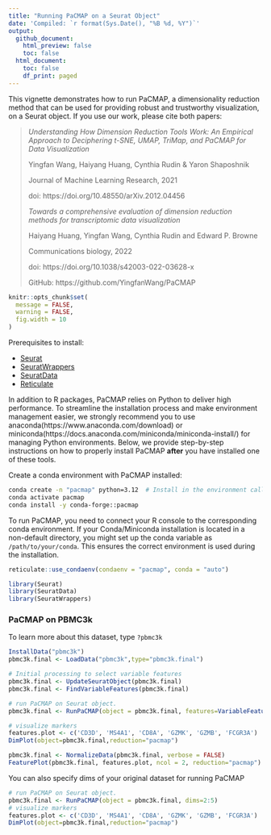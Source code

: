 ```yaml
---
title: "Running PaCMAP on a Seurat Object"
date: 'Compiled: `r format(Sys.Date(), "%B %d, %Y")`'
output:
  github_document:
    html_preview: false
    toc: false
  html_document:
    toc: false
    df_print: paged
---
```

  
This vignette demonstrates how to run PaCMAP, a dimensionality reduction method that can
be used for providing robust and trustworthy visualization, on a Seurat object.
If you use our work, please cite both papers:

> *Understanding How Dimension Reduction Tools Work: An Empirical Approach to Deciphering t-SNE, UMAP, TriMap, and PaCMAP for Data Visualization*
>
> Yingfan Wang, Haiyang Huang, Cynthia Rudin & Yaron Shaposhnik
>
> Journal of Machine Learning Research, 2021
>
> doi: https://doi.org/10.48550/arXiv.2012.04456
> 
> *Towards a comprehensive evaluation of dimension reduction methods for transcriptomic data visualization*
>
> Haiyang Huang, Yingfan Wang, Cynthia Rudin and Edward P. Browne
>
> Communications biology, 2022
>
> doi: https://doi.org/10.1038/s42003-022-03628-x
>
> GitHub: https://github.com/YingfanWang/PaCMAP

```r
knitr::opts_chunk$set(
  message = FALSE,
  warning = FALSE,
  fig.width = 10
)
```

Prerequisites to install: 
  
* [Seurat](https://satijalab.org/seurat/install) 
* [SeuratWrappers](https://github.com/satijalab/seurat-wrappers)
* [SeuratData](https://github.com/satijalab/seurat-data)
* [Reticulate](https://rstudio.github.io/reticulate/)

In addition to R packages, PaCMAP relies on Python to deliver high performance. 
To streamline the installation process and make environment management easier, 
we strongly recommend you to use anaconda(https://www.anaconda.com/download) or
miniconda(https://docs.anaconda.com/miniconda/miniconda-install/) for managing Python
environments. Below, we provide step-by-step instructions on how to properly install PaCMAP 
**after** you have installed one of these tools.

Create a conda environment with PaCMAP installed:

```bash
conda create -n "pacmap" python=3.12  # Install in the environment called "pacmap"
conda activate pacmap
conda install -y conda-forge::pacmap
```

To run PaCMAP, you need to connect your R console to the corresponding conda environment.
If your Conda/Miniconda installation is located in a non-default directory, you might
set up the conda variable as `/path/to/your/conda`. This ensures the correct environment
is used during the installation.

```r
reticulate::use_condaenv(condaenv = "pacmap", conda = "auto")
```

```r
library(Seurat)
library(SeuratData)
library(SeuratWrappers)
```

### PaCMAP on PBMC3k

To learn more about this dataset, type `?pbmc3k` 

```r
InstallData("pbmc3k")
pbmc3k.final <- LoadData("pbmc3k",type="pbmc3k.final")

# Initial processing to select variable features
pbmc3k.final <- UpdateSeuratObject(pbmc3k.final)
pbmc3k.final <- FindVariableFeatures(pbmc3k.final)

# run PaCMAP on Seurat object. 
pbmc3k.final <- RunPaCMAP(object = pbmc3k.final, features=VariableFeatures(pbmc3k.final))
```

```r
# visualize markers
features.plot <- c('CD3D', 'MS4A1', 'CD8A', 'GZMK', 'GZMB', 'FCGR3A')
DimPlot(object=pbmc3k.final,reduction="pacmap")
```

```r
pbmc3k.final <- NormalizeData(pbmc3k.final, verbose = FALSE) 
FeaturePlot(pbmc3k.final, features.plot, ncol = 2, reduction="pacmap")
```
You can also specify dims of your original dataset for running PaCMAP
```r
# run PaCMAP on Seurat object. 
pbmc3k.final <- RunPaCMAP(object = pbmc3k.final, dims=2:5)
# visualize markers
features.plot <- c('CD3D', 'MS4A1', 'CD8A', 'GZMK', 'GZMB', 'FCGR3A')
DimPlot(object=pbmc3k.final,reduction="pacmap")
```
